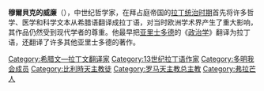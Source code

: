 '''穆爾貝克的威廉'''（{{lang-nl|Willem van Moerbeke}}），中世纪哲学家，在拜占庭帝国的[[拉丁帝国|拉丁统治时期]]首先将许多哲学、医学和科学文本从希腊语翻译成拉丁语，对当时欧洲学术界产生了重大影响，其作品仍然受到现代学者的尊重。他最早把[[亚里士多德|亚里士多德]]的《[[政治学_(亚里士多德)|政治学]]》翻译为拉丁语，还翻译了许多其他亚里士多德的著作。

[[Category:希腊文—拉丁文翻译家|Category:希腊文—拉丁文翻译家]]
[[Category:13世纪拉丁语作家|Category:13世纪拉丁语作家]]
[[Category:多明我会成员|Category:多明我会成员]]
[[Category:比利時天主教徒|Category:比利時天主教徒]]
[[Category:罗马天主教总主教|Category:罗马天主教总主教]]
[[Category:弗拉芒人|Category:弗拉芒人]]
